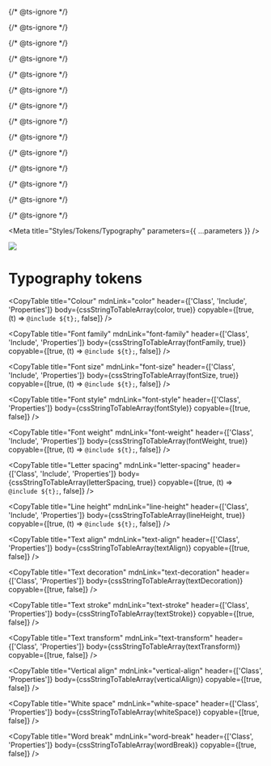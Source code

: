 
{/* @ts-ignore */}

{/* @ts-ignore */}

{/* @ts-ignore */}

{/* @ts-ignore */}

{/* @ts-ignore */}

{/* @ts-ignore */}

{/* @ts-ignore */}

{/* @ts-ignore */}

{/* @ts-ignore */}

{/* @ts-ignore */}

{/* @ts-ignore */}

{/* @ts-ignore */}

{/* @ts-ignore */}

{/* @ts-ignore */}


<Meta title="Styles/Tokens/Typography" parameters={{ ...parameters }} />

![](https://graphics.thomsonreuters.com/style-assets/images/logos/reuters-graphics-logo/svg/graphics-logo-color-dark.svg)

# Typography tokens

<CopyTable
  title="Colour"
  mdnLink="color"
  header={['Class', 'Include', 'Properties']}
  body={cssStringToTableArray(color, true)}
  copyable={[true, (t) => `@include ${t};`, false]}
/>

<CopyTable
  title="Font family"
  mdnLink="font-family"
  header={['Class', 'Include', 'Properties']}
  body={cssStringToTableArray(fontFamily, true)}
  copyable={[true, (t) => `@include ${t};`, false]}
/>

<CopyTable
  title="Font size"
  mdnLink="font-size"
  header={['Class', 'Include', 'Properties']}
  body={cssStringToTableArray(fontSize, true)}
  copyable={[true, (t) => `@include ${t};`, false]}
/>

<CopyTable
  title="Font style"
  mdnLink="font-style"
  header={['Class', 'Properties']}
  body={cssStringToTableArray(fontStyle)}
  copyable={[true, false]}
/>

<CopyTable
  title="Font weight"
  mdnLink="font-weight"
  header={['Class', 'Include', 'Properties']}
  body={cssStringToTableArray(fontWeight, true)}
  copyable={[true, (t) => `@include ${t};`, false]}
/>

<CopyTable
  title="Letter spacing"
  mdnLink="letter-spacing"
  header={['Class', 'Include', 'Properties']}
  body={cssStringToTableArray(letterSpacing, true)}
  copyable={[true, (t) => `@include ${t};`, false]}
/>

<CopyTable
  title="Line height"
  mdnLink="line-height"
  header={['Class', 'Include', 'Properties']}
  body={cssStringToTableArray(lineHeight, true)}
  copyable={[true, (t) => `@include ${t};`, false]}
/>

<CopyTable
  title="Text align"
  mdnLink="text-align"
  header={['Class', 'Properties']}
  body={cssStringToTableArray(textAlign)}
  copyable={[true, false]}
/>

<CopyTable
  title="Text decoration"
  mdnLink="text-decoration"
  header={['Class', 'Properties']}
  body={cssStringToTableArray(textDecoration)}
  copyable={[true, false]}
/>

<CopyTable
  title="Text stroke"
  mdnLink="text-stroke"
  header={['Class', 'Properties']}
  body={cssStringToTableArray(textStroke)}
  copyable={[true, false]}
/>

<CopyTable
  title="Text transform"
  mdnLink="text-transform"
  header={['Class', 'Properties']}
  body={cssStringToTableArray(textTransform)}
  copyable={[true, false]}
/>

<CopyTable
  title="Vertical align"
  mdnLink="vertical-align"
  header={['Class', 'Properties']}
  body={cssStringToTableArray(verticalAlign)}
  copyable={[true, false]}
/>

<CopyTable
  title="White space"
  mdnLink="white-space"
  header={['Class', 'Properties']}
  body={cssStringToTableArray(whiteSpace)}
  copyable={[true, false]}
/>

<CopyTable
  title="Word break"
  mdnLink="word-break"
  header={['Class', 'Properties']}
  body={cssStringToTableArray(wordBreak)}
  copyable={[true, false]}
/>
